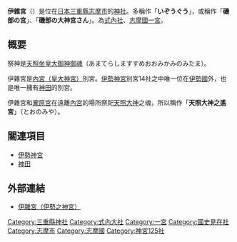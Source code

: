{{日本神社
| name = 伊雜宮
| img = File:Izawa-no-miya 07.jpg
| img_capt = 社殿
| image_width = 250px
| nihongo = 伊雑宮
| hiragana = いざわのみや
| romaji = Izawa no miya
| location = [[三重縣|三重縣]][[志摩市|志摩市]]磯部町上之鄉
| god = 天照大御神御魂
| type = [[式內社|式內社]]（大）・皇大神宮別宮
| struct = [[神明造|神明造]]
| title = 
| open_year = 804年以前
| cere_date = 
|}}

'''伊雜宮'''（{{jpn|j=伊雑宮|hg=いざわのみや}}）是位在[[日本|日本]][[三重縣|三重縣]][[志摩市|志摩市]]的[[神社|神社]]。多稱作「'''いぞうぐう'''」，或稱作「'''磯部の宮'''」、「'''磯部の大神宮さん'''」。為[[式內社|式內社]]、[[志摩國|志摩國]][[一宮|一宮]]。

== 概要 ==
祭神是[[天照大神|天照坐皇大御神御魂]]（あまてらしますすめおおみかみのみたま）。

伊雜宮是[[皇大神宮|內宮（皇大神宮）]]別宮。[[伊勢神宮|伊勢神宮]]別宮14社之中唯一位在[[伊勢國|伊勢國]]外，也是唯一擁有[[神田|神田]]的別宮。

伊雜宮和[[瀧原宮|瀧原宮]]在遠離[[皇大神宮|內宮]]的場所祭祀[[天照大神|天照大神]]之魂，所以稱作「'''天照大神之遙宮'''」（とおのみや）。

== 關連項目 ==
*[[伊勢神宮|伊勢神宮]]
*[[神田|神田]]

== 外部連結 ==
{{Commonscat|Izawa-no-miya}}
* [http://www.isejingu.or.jp/naigu/naigu3.htm 伊雜宮（伊勢之神宮）] {{Wayback|url=http://www.isejingu.or.jp/naigu/naigu3.htm |date=20080929204332 }}

{{一宮}}

{{DEFAULTSORT:Izawa no Miya}}
[[Category:三重縣神社|Category:三重縣神社]]
[[Category:式內大社|Category:式內大社]]
[[Category:一宮|Category:一宮]]
[[Category:國史見在社|Category:國史見在社]]
[[Category:志摩市|Category:志摩市]]
[[Category:志摩國|Category:志摩國]]
[[Category:神宮125社|Category:神宮125社]]